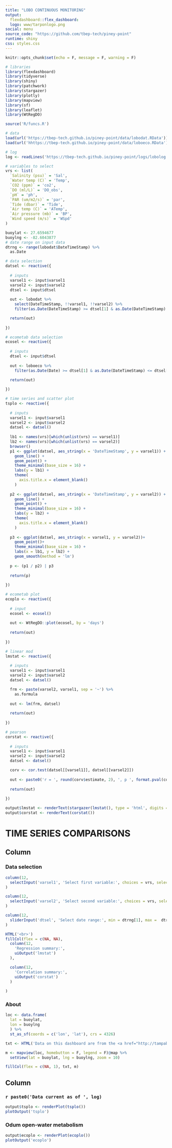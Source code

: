 ```yaml
---
title: "LOBO CONTINUOUS MONITORING"
output: 
  flexdashboard::flex_dashboard:
  logo: www/tarponlogo.png
social: menu
source_code: "https://github.com/tbep-tech/piney-point"
runtime: shiny
css: styles.css
---
```

  
```r
knitr::opts_chunk$set(echo = F, message = F, warning = F)

# libraries
library(flexdashboard)
library(tidyverse)
library(shiny)
library(patchwork)
library(stargazer)
library(plotly)
library(mapview)
library(sf)
library(leaflet)
library(WtRegDO)

source('R/funcs.R')

# data
load(url('https://tbep-tech.github.io/piney-point/data/lobodat.RData'))
load(url('hhttps://tbep-tech.github.io/piney-point/data/loboeco.RData'))

# log
log <- readLines('https://tbep-tech.github.io/piney-point/logs/lobolog.txt')

# variables to select
vrs <- list(
  `Salinity (psu)` = 'Sal', 
  `Water temp (C)` = 'Temp', 
  `CO2 (ppm)` = 'co2', 
  `DO (ml/L)` = 'DO_obs', 
  `pH` = 'ph',
  `PAR (um/m2/s)` = 'par',
  `Tide (dbar)` = 'Tide',
  `Air temp (C)` = 'ATemp', 
  `Air pressure (mb)` = 'BP',
  `Wind speed (m/s)` = 'WSpd'
)

buoylat <- 27.6594677
buoylng <- -82.6043877
# date range on input data
dtrng <- range(lobodat$DateTimeStamp) %>% 
  as.Date
```

```r
# data selection
datsel <- reactive({
  
  # inputs
  varsel1 <- input$varsel1
  varsel2 <- input$varsel2
  dtsel <- input$dtsel
  
  out <- lobodat %>% 
    select(DateTimeStamp, !!varsel1, !!varsel2) %>% 
    filter(as.Date(DateTimeStamp) >= dtsel[1] & as.Date(DateTimeStamp) <= dtsel[2])

  return(out)
  
})

# ecometab data selection
ecosel <- reactive({
  
  # inputs
  dtsel <- input$dtsel
  
  out <- loboeco %>% 
    filter(as.Date(Date) >= dtsel[1] & as.Date(DateTimeStamp) <= dtsel[2])

  return(out)
  
})

# time series and scatter plot
tsplo <- reactive({
  
  # inputs
  varsel1 <- input$varsel1
  varsel2 <- input$varsel2
  datsel <- datsel()
  
  lb1 <- names(vrs)[which(unlist(vrs) == varsel1)]
  lb2 <- names(vrs)[which(unlist(vrs) == varsel2)]
  browser()
  p1 <- ggplot(datsel, aes_string(x = 'DateTimeStamp', y = varsel1)) + 
    geom_line() + 
    geom_point() + 
    theme_minimal(base_size = 16) + 
    labs(y = lb1) + 
    theme(
      axis.title.x = element_blank()
    )
  
  p2 <- ggplot(datsel, aes_string(x = 'DateTimeStamp', y = varsel2)) + 
    geom_line() + 
    geom_point() + 
    theme_minimal(base_size = 16) + 
    labs(y = lb2) + 
    theme(
      axis.title.x = element_blank()
    )
  
  p3 <- ggplot(datsel, aes_string(x = varsel1, y = varsel2))+ 
    geom_point()+ 
    theme_minimal(base_size = 16) + 
    labs(x = lb1, y = lb2) + 
    geom_smooth(method = 'lm')
  
  p <- (p1 / p2) | p3
  
  return(p)
  
})

# ecometab plot
ecoplo <- reactive({
  
  # input
  ecosel <- ecosel()
  
  out <- WtRegDO::plot(ecosel, by = 'days')
  
  return(out)
  
})

# linear mod
lmstat <- reactive({
  
  # inputs
  varsel1 <- input$varsel1
  varsel2 <- input$varsel2
  datsel <- datsel()

  frm <- paste(varsel2, varsel1, sep = '~') %>% 
    as.formula
  
  out <- lm(frm, datsel)
  
  return(out)
  
})

# pearson
corstat <- reactive({
 
  # inputs
  varsel1 <- input$varsel1
  varsel2 <- input$varsel2
  datsel <- datsel()

  corv <- cor.test(datsel[[varsel1]], datsel[[varsel2]])
  
  out <- paste0('r = ', round(corv$estimate, 2), ', p ', format.pval(corv$p.value))
  
  return(out) 
  
})

output$lmstat <- renderText(stargazer(lmstat(), type = 'html', digits = 2))
output$corstat <- renderText(corstat())

```


TIME SERIES COMPARISONS
=======================================================================
  
Column {data-width=200 .tabset .tabset-fade}
-----------------------------------------------------------------------
  
### Data selection

```r
column(12, 
  selectInput('varsel1', 'Select first variable:', choices = vrs, selected = vrs[4])
)

column(12, 
  selectInput('varsel2', 'Select second variable:', choices = vrs, selected = vrs[5])
)

column(12, 
  sliderInput('dtsel', 'Select date range:', min = dtrng[1], max =  dtrng[2], value = dtrng, timeFormat="%Y-%m-%d")
)

HTML('<br>')
fillCol(flex = c(NA, NA),
  column(12,
    'Regression summary:',
    uiOutput('lmstat')
  ),

  column(12, 
    'Correlation summary:', 
    uiOutput('corstat')
  ) 
  
)
```

### About


```r
loc <- data.frame(
  lat = buoylat,
  lon = buoylng
  ) %>% 
  st_as_sf(coords = c('lon', 'lat'), crs = 4326)

txt <- HTML('Data on this dashboard are from the <a href="http://tampabay.loboviz.com/">Tampa Bay LOBO</a> (Land/Ocean Biogeochemical Observatory) continuous monitoring buoy, located in Lower Tampa Bay. Co-located weather observations (wind, air temperature, pressure) are from <a href="http://tbports.org/">http://tbports.org/</a>, with data from station <a href="https://tidesandcurrents.noaa.gov/met.html?id=8726412">8726412</a>. All data are preliminary or provisional and are subject to revision. The data have not received final approval by the USGS and are provided on the condition that neither the USGS nor the U.S. Government shall be held liable for any damages resulting from the authorized or unauthorized use of the data.  Approximate buoy location:')

m <- mapview(loc, homebutton = F, legend = F)@map %>% 
  setView(lat = buoylat, lng = buoylng, zoom = 10)

fillCol(flex = c(NA, 1), txt, m)
```


Column {.tabset .tabset-fade data-width=700}
-----------------------------------------------------------------------

### `r paste0('Data current as of ', log)`

```r
output$tsplo <- renderPlot(tsplo())
plotOutput('tsplo')
```

### Odum open-water metabolism

```r
output$ecoplo <- renderPlot(ecoplo())
plotOutput('ecoplo')
```

